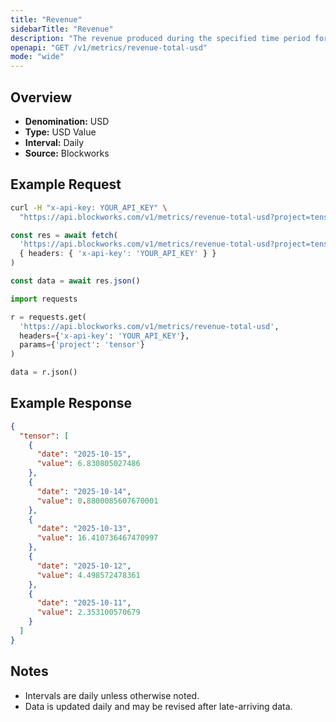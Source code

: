 ```yaml
---
title: "Revenue"
sidebarTitle: "Revenue"
description: "The revenue produced during the specified time period for given project."
openapi: "GET /v1/metrics/revenue-total-usd"
mode: "wide"
---
```


## Overview

- **Denomination:** USD
- **Type:** USD Value
- **Interval:** Daily
- **Source:** Blockworks

## Example Request

<CodeGroup>

```bash cURL
curl -H "x-api-key: YOUR_API_KEY" \
  "https://api.blockworks.com/v1/metrics/revenue-total-usd?project=tensor"
```

```typescript TypeScript
const res = await fetch(
  'https://api.blockworks.com/v1/metrics/revenue-total-usd?project=tensor',
  { headers: { 'x-api-key': 'YOUR_API_KEY' } }
)

const data = await res.json()
```

```python Python
import requests

r = requests.get(
  'https://api.blockworks.com/v1/metrics/revenue-total-usd',
  headers={'x-api-key': 'YOUR_API_KEY'},
  params={'project': 'tensor'}
)

data = r.json()
```

</CodeGroup>

## Example Response

```json
{
  "tensor": [
    {
      "date": "2025-10-15",
      "value": 6.830805027486
    },
    {
      "date": "2025-10-14",
      "value": 0.8800085607670001
    },
    {
      "date": "2025-10-13",
      "value": 16.410736467470997
    },
    {
      "date": "2025-10-12",
      "value": 4.498572478361
    },
    {
      "date": "2025-10-11",
      "value": 2.353100570679
    }
  ]
}
```

## Notes
- Intervals are daily unless otherwise noted.
- Data is updated daily and may be revised after late-arriving data.